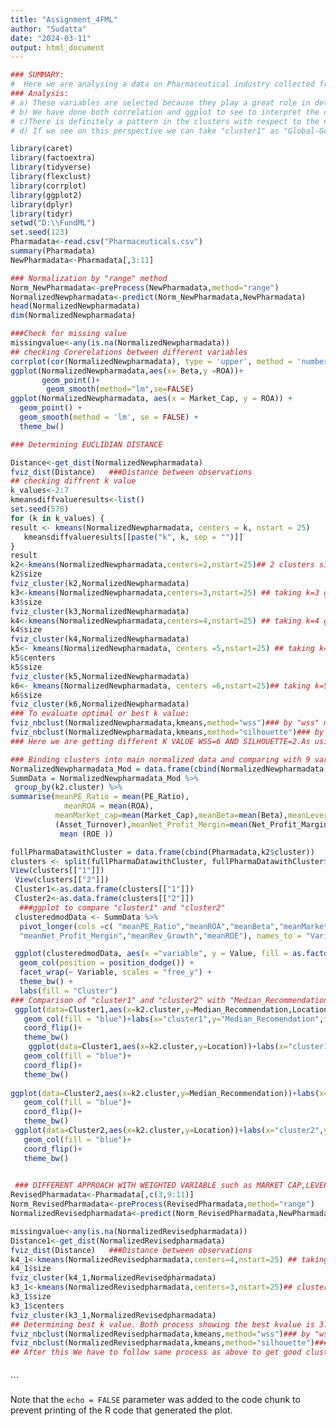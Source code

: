 ---
title: "Assignment_4FML"
author: "Sudatta"
date: "2024-03-11"
output: html_document
---

```{r}

### SUMMARY:
#  Here we are analysing a data on Pharmaceutical industry collected from 21 different firms to better understand the structure of the industry and exploring different aspects.We are using K-means logarithm to explore the data by considering the first 9 numerical variables.They are Market Capitalization ("Market_Cap"),Beta("Beta"),Price/earnings ratio("PE_Ratio"),Return on equity ("ROE"),return on assets("ROA"),Asset turnover ("Asset_Turnover"),Leverage("Leverage"), Estimated revenue growth("Rev_Growth"), and Net Profit margin("Net_ Profit_Margin).
### Analysis:
# a) These variables are selected because they play a great role in determining a firm's financial health, market position, and overall performance. K-means algorithm is chosen here for its effectiveness on giving preliminary analysis and capability of producing distinct clusters.The "WSS"and"SILHOUETTE" methods have been used to determine the optimal no of clusters.Data have been normalized using "RANGE"method as we see there are different scales(such as net profit,PE ratio)in the overall data.We have also checked for any missing values in the data.I have also tried a different approach with some weighted variables such as market capital, leverage , net profit and market revenue as these variables shows high impact for any business organisation. 
# b) We have done both correlation and ggplot to see to interpret the clusters with the numerical variables.From ggplot we can easily compare "cluster1" and "cluster2" that shows "cluster1" is in very good position according to most of the variables such as high market capital,Asset turnover,Return of asset,return of equity and netprofit margin compared to "cluster2". "cluster2" is very low in market capital and high in leverage that is not profitable for any firm though it has a high revenue growth than "cluster1".So we can conclude that "cluster1" can be named as "High-performance Firm" and "cluster2" can be named as "Average-Performance firm".
# c)There is definitely a pattern in the clusters with respect to the numerical variables to the variables we have not used in the clusters."Cluster2" is mostly US based and  has most moderate buy and few strong buy and hold. "cluster1" has US based firm with other locations also and has many on hold and no strong buy.Cluster 2 seems to have a broader range of recommendations with four different categories, which might suggest a different risk profile or market perception compared to Cluster 1 as it shows a strong by category and mostly US based.
# d) If we see on this perspective we can take "cluster1" as "Global-Good performance Cluster" and "cluster2" can be called as "US-based various recommendation cluster".

library(caret)
library(factoextra)
library(tidyverse)
library(flexclust)
library(corrplot)
library(ggplot2)
library(dplyr)
library(tidyr)
setwd("D:\\FundML")
set.seed(123)
Pharmadata<-read.csv("Pharmaceuticals.csv")
summary(Pharmadata)
NewPharmadata<-Pharmadata[,3:11]

### Normalization by "range" method
Norm_NewPharmadata<-preProcess(NewPharmadata,method="range")
NormalizedNewpharmadata<-predict(Norm_NewPharmadata,NewPharmadata) 
head(NormalizedNewpharmadata)  
dim(NormalizedNewpharmadata)

###Check for missing value
missingvalue<-any(is.na(NormalizedNewpharmadata))
## checking Corerelations between different variables
corrplot(cor(NormalizedNewpharmadata), type = 'upper', method = 'number', tl.cex = 0.9)
ggplot(NormalizedNewpharmadata,aes(x= Beta,y =ROA))+
       geom_point()+
        geom_smooth(method="lm",se=FALSE)
ggplot(NormalizedNewpharmadata, aes(x = Market_Cap, y = ROA)) +
  geom_point() +
  geom_smooth(method = 'lm', se = FALSE) +
  theme_bw()

### Determining EUCLIDIAN DISTANCE

Distance<-get_dist(NormalizedNewpharmadata)
fviz_dist(Distance)   ###Distance between observations
## checking diffrent k value
k_values<-2:7
kmeansdiffvalueresults<-list()
set.seed(578)
for (k in k_values) {
result <- kmeans(NormalizedNewpharmadata, centers = k, nstart = 25)
   kmeansdiffvalueresults[[paste("k", k, sep = "")]] 
}
result
k2<-kmeans(NormalizedNewpharmadata,centers=2,nstart=25)## 2 clusters size 11 and 10
k2$size
fviz_cluster(k2,NormalizedNewpharmadata)
k3<-kmeans(NormalizedNewpharmadata,centers=3,nstart=25) ## taking k=3 getting  clusters of size 4,6,11
k3$size
fviz_cluster(k3,NormalizedNewpharmadata) 
k4<-kmeans(NormalizedNewpharmadata,centers=4,nstart=25) ## taking k=4 getting 4 clusters of size 7,6,4,4
k4$size
fviz_cluster(k4,NormalizedNewpharmadata)
k5<- kmeans(NormalizedNewpharmadata, centers =5,nstart=25) ## taking k=5 getting 5 clusters of size 4,3,4,7,3
k5$centers
k5$size
fviz_cluster(k5,NormalizedNewpharmadata)
k6<- kmeans(NormalizedNewpharmadata, centers =6,nstart=25)## taking k=5 getting 5 clusters of size 4,3,4,7,3
k6$size
fviz_cluster(k6,NormalizedNewpharmadata)
### To evaluate optimal or best k value:
fviz_nbclust(NormalizedNewpharmadata,kmeans,method="wss")### by "wss" method 
fviz_nbclust(NormalizedNewpharmadata,kmeans,method="silhouette")### by "silhouette" method 
### Here we are getting different K VALUE WSS=6 AND SILHOUETTE=2.As using k=2 giving compact cluster and also "Silhouette"method showing value 2,we will follow this method and our final cluster value will be 2.

### Binding clusters into main normalized data and comparing with 9 variables to determine clusters names
NormalizedNewpharmadata_Mod = data.frame(cbind(NormalizedNewpharmadata, k2$cluster))
SummData = NormalizedNewpharmadata_Mod %>%
 group_by(k2.cluster) %>%
summarise(meanPE_Ratio = mean(PE_Ratio),
            meanROA = mean(ROA),
          meanMarket_cap=mean(Market_Cap),meanBeta=mean(Beta),meanLeverage=mean(Leverage),meanAsset_Turnover=mean
          (Asset_Turnover),meanNet_Profit_Mergin=mean(Net_Profit_Margin),meanRev_Growth=mean(Rev_Growth),meanROE=
           mean (ROE ))

fullPharmaDatawithCluster = data.frame(cbind(Pharmadata,k2$cluster))
clusters <- split(fullPharmaDatawithCluster, fullPharmaDatawithCluster$k2.cluster)
View(clusters[["1"]])
 View(clusters[["2"]])
 Cluster1<-as.data.frame(clusters[["1"]])
 Cluster2<-as.data.frame(clusters[["2"]])
  ###ggplot to compare "cluster1" and "cluster2"
 clusteredmodData <- SummData %>%
  pivot_longer(cols =c( "meanPE_Ratio","meanROA","meanBeta","meanMarket_cap","meanLeverage","meanAsset_Turnover",
  "meanNet_Profit_Mergin","meanRev_Growth","meanROE"), names_to = "Variable", values_to = "Value")

 ggplot(clusteredmodData, aes(x ="variable", y = Value, fill = as.factor(k2.cluster))) +
  geom_col(position = position_dodge()) +
  facet_wrap(~ Variable, scales = "free_y") +
  theme_bw() +
  labs(fill = "Cluster")
### Comparison of "cluster1" and "cluster2" with "Median_Recommendation" and "Location". I have not compared with the last variable "Exchange" as all of them are same except one.
 ggplot(data=Cluster1,aes(x=k2.cluster,y=Median_Recommendation,Location))+
   geom_col(fill = "blue")+labs(x="cluster1",y="Median_Recomendation",title="Comaparison of cluster1 with Median_Recommendation")+
   coord_flip()+
   theme_bw()
    ggplot(data=Cluster1,aes(x=k2.cluster,y=Location))+labs(x="cluster1",y="Location",title="Comaparison of cluster1 with Location")+
   geom_col(fill = "blue")+
   coord_flip()+
   theme_bw()
    
ggplot(data=Cluster2,aes(x=k2.cluster,y=Median_Recommendation))+labs(x="cluster2",y="Median_Recommendation",title="Comaparison of cluster with Median_Recommendation")+
   geom_col(fill = "blue")+
   coord_flip()+
   theme_bw()
 ggplot(data=Cluster2,aes(x=k2.cluster,y=Location))+labs(x="cluster2",y="Location",title="Comaparison of cluster with Location")+
   geom_col(fill = "blue")+
   coord_flip()+
   theme_bw()  
 

 ### DIFFERENT APPROACH WITH WEIGHTED VARIABLE such as MARKET CAP,LEVERAGE, REVENUE, NET PROFIT.
RevisedPharmadata<-Pharmadata[,c(3,9:11)]
Norm_RevisedPharmadata<-preProcess(RevisedPharmadata,method="range")
NormalizedRevisedpharmadata<-predict(Norm_RevisedPharmadata,NewPharmadata)

missingvalue<-any(is.na(NormalizedRevisedpharmadata))
Distance1<-get_dist(NormalizedRevisedpharmadata)
fviz_dist(Distance)   ###Distance between observations
k4_1<-kmeans(NormalizedRevisedpharmadata,centers=4,nstart=25) ## taking k=4 getting 4 clusters of size 10,4,2,5
k4_1$size
fviz_cluster(k4_1,NormalizedRevisedpharmadata)
k3_1<-kmeans(NormalizedRevisedpharmadata,centers=3,nstart=25)## clusters of size 5,2,14
k3_1$size
k3_1$centers
fviz_cluster(k3_1,NormalizedRevisedpharmadata)
## Determining best k value. Both process showing the best kvalue is 3.
fviz_nbclust(NormalizedRevisedpharmadata,kmeans,method="wss")### by "wss" method 
fviz_nbclust(NormalizedRevisedpharmadata,kmeans,method="silhouette")### by "silhouette" method 
## After this We have to follow same process as above to get good clusters that will help in analysing the farms and to take better decision. 



```

```

Note that the `echo = FALSE` parameter was added to the code chunk to prevent printing of the R code that generated the plot.
